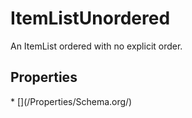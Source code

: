 
# ItemListUnordered

An ItemList ordered with no explicit order.

## Properties

<Grid>
* [](/Properties/Schema.org/)

</Grid>

